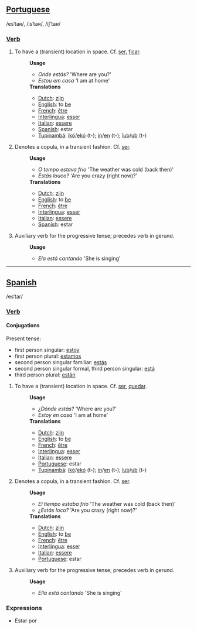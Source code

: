 ==[[Portuguese]]==
/esˈtaʀ/, /isˈtaʀ/, /iʃˈtaʀ/
===[[Verb]]===
#To have a (transient) location in space. Cf. [[ser]], [[ficar]].
#:'''Usage'''
#:*''Onde estás?'' 'Where are you?'
#:*''Estou em casa'' 'I am at home'
#:'''Translations'''
#:*[[Dutch]]: [[zijn]]
#:*[[English]]: to [[be]]
#:*[[French]]: [[être]]
#:*[[Interlingua]]: [[esser]]
#:*[[Italian]]: [[essere]]
#:*[[Spanish]]: estar
#:*[[Tupinambá]]: [[ikó]]/[[ekó]] (t-); [[in]]/[[en]] (t-); [[îub]]/[[ub]] (t-)
#Denotes a copula, in a transient fashion. Cf. [[ser]].
#:'''Usage'''
#:*''O tempo estava frio'' 'The weather was cold (back then)'
#:*''Estás louco?'' 'Are you crazy (right now)?'
#:'''Translations'''
#:*[[Dutch]]: [[zijn]]
#:*[[English]]: to [[be]]
#:*[[French]]: [[être]]
#:*[[Interlingua]]: [[esser]]
#:*[[Italian]]: [[essere]]
#:*[[Spanish]]: estar
#Auxiliary verb for the progressive tense; precedes verb in gerund.
#:'''Usage'''
#:*''Ela está cantando'' 'She is singing'
----
==[[Spanish]]==
/esˈtar/
===[[Verb]]===

====Conjugations====

Present tense:

*first person singular: [[estoy]]
*first person plural: [[estamos]]
*second person singular familiar: [[estás]]
*second person singular formal, third person singular: [[está]]
*third person plural: [[están]]

#To have a (transient) location in space. Cf. [[ser]], [[quedar]].
#:'''Usage'''
#:*''¿Dónde estás?'' 'Where are you?'
#:*''Estoy en casa'' 'I am at home'
#:'''Translations'''
#:*[[Dutch]]: [[zijn]]
#:*[[English]]: to [[be]]
#:*[[French]]: [[être]]
#:*[[Interlingua]]: [[esser]]
#:*[[Italian]]: [[essere]]
#:*[[Portuguese]]: estar
#:*[[Tupinambá]]: [[ikó]]/[[ekó]] (t-); [[in]]/[[en]] (t-); [[îub]]/[[ub]] (t-)
#Denotes a copula, in a transient fashion. Cf. [[ser]].
#:'''Usage'''
#:*''El tiempo estaba frío'' 'The weather was cold (back then)'
#:*''¿Estás loco?'' 'Are you crazy (right now)?'
#:'''Translations'''
#:*[[Dutch]]: [[zijn]]
#:*[[English]]: to [[be]]
#:*[[French]]: [[être]]
#:*[[Interlingua]]: [[esser]]
#:*[[Italian]]: [[essere]]
#:*[[Portuguese]]: estar
#Auxiliary verb for the progressive tense; precedes verb in gerund.
#:'''Usage'''
#:*''Ella está cantando'' 'She is singing'
===Expressions===
* Estar por
